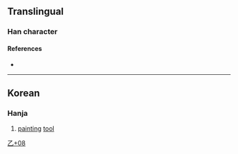 {{character info}}
==Translingual==

===Han character===
{{Han char|rn=5|rad=乙|as=08|sn=9|four=22717|canj=HLN,XHLN|ids=⿱所乙}}

====References====
* {{Han ref|kx=0084.241|dj=0171.320|hdz=10056.041|uh=4E7A|ud=20090}}

----

==Korean==

===Hanja===
{{ko-hanja|hangeul=솔|rv=sol|mr=sol|y=sol}}

# [[painting]] [[tool]]

[[Category:Korean-only CJKV Characters|乙+08]]